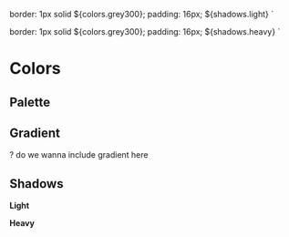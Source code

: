 <!--This Source Code Form is subject to the terms of the Mozilla Public
License, v. 2.0. If a copy of the MPL was not distributed with this
file, You can obtain one at https://mozilla.org/MPL/2.0/.

OpenCRVS is also distributed under the terms of the Civil Registration
& Healthcare Disclaimer located at http://opencrvs.org/license.

Copyright (C) The OpenCRVS Authors. OpenCRVS and the OpenCRVS
graphic logo are (registered/a) trademark(s) of Plan International.-->


  border: 1px solid ${colors.grey300};
  padding: 16px;
  ${shadows.light}
`

  border: 1px solid ${colors.grey300};
  padding: 16px;
  ${shadows.heavy}
`

<Meta title="Styles/Colors" />

# Colors

## Palette

<ColorPalette>
  <ColorItem
    title="colors.primary"
    subtitle="Primary"
    colors={{ primary: colors.primary, primaryDark: colors.primaryDark }}
  />
  <ColorItem
    title="colors.secondary"
    subtitle="Secondary"
    colors={{ secondary: colors.secondary }}
  />
  <ColorItem
    title="colors.tertiary"
    subtitle="Grey"
    colors={{ tertiary: colors.tertiary }}
  />
  <ColorItem
    title="colors.purple"
    subtitle="Purple"
    colors={{ purple: colors.purple }}
  />
  <ColorItem
    title="colors.orange"
    subtitle="Orange"
    colors={{ orange: colors.orange }}
  />
  <ColorItem title="colors.red" subtitle="Red" colors={{ red: colors.red }} />
  <ColorItem
    title="colors.green"
    subtitle="Green"
    colors={{ green: colors.green }}
  />
  <ColorItem
    title="colors.blue"
    subtitle="Blue"
    colors={{ blue: colors.blue }}
  />
  <ColorItem
    title="colors.teal"
    subtitle="Teal"
    colors={{ teal: colors.teal, tealLight: colors.tealLight }}
  />
  <ColorItem
    title="colors.yellow"
    subtitle="Yellow"
    colors={{ yellow: colors.yellow }}
  />
  <ColorItem
    title="colors.grey"
    subtitle="Monochrome"
    colors={{
      white: colors.white,
      grey100: colors.grey100,
      grey200: colors.grey200,
      grey300: colors.grey300,
      grey400: colors.grey400,
      grey500: colors.grey500,
      grey600: colors.grey600
    }}
  />
  <ColorItem
    title="colors.positive"
    subtitle="Status Green"
    colors={{
      positive: colors.positive,
      positiveDark: colors.positiveDark
    }}
  />
  <ColorItem
    title="colors.neutral"
    subtitle="Status Orange"
    colors={{
      neutral: colors.neutral
    }}
  />
  <ColorItem
    title="colors.negative"
    subtitle="Status Red"
    colors={{
      negative: colors.negative,
      negativeDark: colors.negativeDark
    }}
  />
  <ColorItem
    title="colors.opacity"
    subtitle="Translucent"
    colors={{
      opacity24: colors.opacity24,
      opacity54: colors.opacity54
    }}
  />
  <ColorItem
    title="colors.opacity"
    subtitle="Translucent"
    colors={{
      opacity24: colors.opacity24,
      opacity54: colors.opacity54
    }}
  />
  <ColorItem
    title="colors.copy"
    subtitle="Copy"
    colors={{
      copy: colors.copy
    }}
  />
  <ColorItem
    title="colors.supportingCopy"
    subtitle="Supporting copy"
    colors={{
      supportingCopy: colors.supportingCopy
    }}
  />
  <ColorItem
    title="colors.placeholderCopy"
    subtitle="Placeholder copy"
    colors={{
      placeholderCopy: colors.placeholderCopy
    }}
  />
  <ColorItem
    title="colors.disabled"
    subtitle="Disabled"
    colors={{
      disabled: colors.disabled
    }}
  />
  <ColorItem
    title="colors.background"
    subtitle="Background"
    colors={{
      background: colors.background
    }}
  />
  <ColorItem
    title="colors.backgroundPrimary"
    subtitle="Background with primary color"
    colors={{
      backgroundPrimary: colors.backgroundPrimary
    }}
  />
</ColorPalette>

## Gradient

? do we wanna include gradient here

## Shadows

**Light**

<LightShadowBox />

**Heavy**

<HeavyShadowBox />
